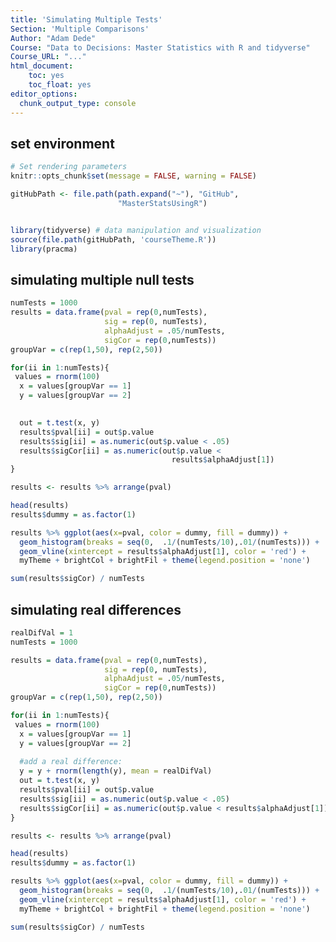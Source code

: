 ```yaml
---
title: 'Simulating Multiple Tests'
Section: 'Multiple Comparisons'
Author: "Adam Dede"
Course: "Data to Decisions: Master Statistics with R and tidyverse"
Course_URL: "..." 
html_document:
    toc: yes
    toc_float: yes
editor_options:
  chunk_output_type: console
---
```



## set environment

```r

# Set rendering parameters
knitr::opts_chunk$set(message = FALSE, warning = FALSE)

gitHubPath <- file.path(path.expand("~"), "GitHub", 
                        "MasterStatsUsingR")


library(tidyverse) # data manipulation and visualization
source(file.path(gitHubPath, 'courseTheme.R'))
library(pracma)

```

## simulating multiple null tests 

```r

numTests = 1000
results = data.frame(pval = rep(0,numTests),
                     sig = rep(0, numTests),
                     alphaAdjust = .05/numTests,
                     sigCor = rep(0,numTests))
groupVar = c(rep(1,50), rep(2,50))

for(ii in 1:numTests){
 values = rnorm(100)
  x = values[groupVar == 1]
  y = values[groupVar == 2] 
  

  out = t.test(x, y)
  results$pval[ii] = out$p.value
  results$sig[ii] = as.numeric(out$p.value < .05)
  results$sigCor[ii] = as.numeric(out$p.value <
                                    results$alphaAdjust[1])
}

results <- results %>% arrange(pval)

head(results)
results$dummy = as.factor(1)

results %>% ggplot(aes(x=pval, color = dummy, fill = dummy)) + 
  geom_histogram(breaks = seq(0,  .1/(numTests/10),.01/(numTests))) + 
  geom_vline(xintercept = results$alphaAdjust[1], color = 'red') + 
  myTheme + brightCol + brightFil + theme(legend.position = 'none')

sum(results$sigCor) / numTests

```
## simulating  real differences

```r

realDifVal = 1
numTests = 1000

results = data.frame(pval = rep(0,numTests),
                     sig = rep(0, numTests),
                     alphaAdjust = .05/numTests,
                     sigCor = rep(0,numTests))
groupVar = c(rep(1,50), rep(2,50))

for(ii in 1:numTests){
 values = rnorm(100)
  x = values[groupVar == 1]
  y = values[groupVar == 2] 
  
  #add a real difference:
  y = y + rnorm(length(y), mean = realDifVal)
  out = t.test(x, y)
  results$pval[ii] = out$p.value
  results$sig[ii] = as.numeric(out$p.value < .05)
  results$sigCor[ii] = as.numeric(out$p.value < results$alphaAdjust[1])
}

results <- results %>% arrange(pval)

head(results)
results$dummy = as.factor(1)

results %>% ggplot(aes(x=pval, color = dummy, fill = dummy)) + 
  geom_histogram(breaks = seq(0,  .1/(numTests/10),.01/(numTests))) + 
  geom_vline(xintercept = results$alphaAdjust[1], color = 'red') + 
  myTheme + brightCol + brightFil + theme(legend.position = 'none')

sum(results$sigCor) / numTests

```


